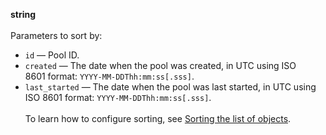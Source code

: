 **string**<br/><br/>Parameters to sort by:

- `id` — Pool ID.
- `created` — The date when the pool was created, in UTC using ISO 8601 format: `YYYY-MM-DDThh:mm:ss[.sss]`.
- `last_started` — The date when the pool was last started, in UTC using ISO 8601 format: `YYYY-MM-DDThh:mm:ss[.sss]`.<br/><br/>To learn how to configure sorting, see [Sorting the list of objects](/docs/api/sorting).
